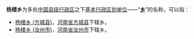 '''杨楼乡'''为多处[[中华人民共和国行政区划|中国]][[县级行政区|县级行政区]]之下[[乡级行政区划|基本行政区划单位]]——“'''[[乡|乡]]'''”的名称，可以指：

* [[杨楼乡_(方城县)|杨楼乡 (方城县)]]，[[河南省|河南省]][[方城县|方城县]]下辖乡。
* [[杨楼乡_(汝州市)|杨楼乡 (汝州市)]]，[[河南省|河南省]][[汝州市|汝州市]]下辖乡。

{{disambig|Y杨楼乡|Cat=三字中国乡名消歧义}}
